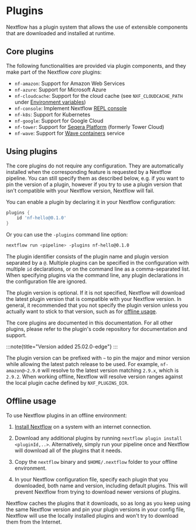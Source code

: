# Plugins

Nextflow has a plugin system that allows the use of extensible components that are downloaded and installed at runtime.

## Core plugins

The following functionalities are provided via plugin components, and they make part of the Nextflow *core* plugins:

- `nf-amazon`: Support for Amazon Web Services
- `nf-azure`: Support for Microsoft Azure
- `nf-cloudcache`: Support for the cloud cache (see `NXF_CLOUDCACHE_PATH` under [Environment variables][config-env-vars])
- `nf-console`: Implement Nextflow [REPL console](https://www.nextflow.io/blog/2015/introducing-nextflow-console.html)
- `nf-k8s`: Support for Kubernetes
- `nf-google`: Support for Google Cloud
- `nf-tower`: Support for [Seqera Platform](https://seqera.io) (formerly Tower Cloud)
- `nf-wave`: Support for [Wave containers](https://seqera.io/wave/) service

## Using plugins

The core plugins do not require any configuration. They are automatically installed when the corresponding feature is requested by a Nextflow pipeline. You can still specify them as described below, e.g. if you want to pin the version of a plugin, however if you try to use a plugin version that isn't compatible with your Nextflow version, Nextflow will fail.

You can enable a plugin by declaring it in your Nextflow configuration:

```groovy
plugins {
    id 'nf-hello@0.1.0'
}
```

Or you can use the `-plugins` command line option:

```bash
nextflow run <pipeline> -plugins nf-hello@0.1.0
```

The plugin identifier consists of the plugin name and plugin version separated by a `@`. Multiple plugins can be specified in the configuration with multiple `id` declarations, or on the command line as a comma-separated list. When specifying plugins via the command line, any plugin declarations in the configuration file are ignored.

The plugin version is optional. If it is not specified, Nextflow will download the latest plugin version that is compatible with your Nextflow version. In general, it recommended that you not specify the plugin version unless you actually want to stick to that version, such as for [offline usage](#offline-usage).

The core plugins are documented in this documentation. For all other plugins, please refer to the plugin's code repository for documentation and support.

:::note{title="Version added 25.02.0-edge"}
:::

The plugin version can be prefixed with `~` to pin the major and minor version while allowing the latest patch release to be used. For example, `nf-amazon@~2.9.0` will resolve to the latest version matching `2.9.x`, which is `2.9.2`. When working offline, Nextflow will resolve version ranges against the local plugin cache defined by `NXF_PLUGINS_DIR`.

## Offline usage

To use Nextflow plugins in an offline environment:

1. [Install Nextflow][install-nextflow] on a system with an internet connection.

2. Download any additional plugins by running `nextflow plugin install <pluginId,..>`. Alternatively, simply run your pipeline once and Nextflow will download all of the plugins that it needs.

3. Copy the `nextflow` binary and `$HOME/.nextflow` folder to your offline environment.

4. In your Nextflow configuration file, specify each plugin that you downloaded, both name and version, including default plugins. This will prevent Nextflow from trying to download newer versions of plugins.

Nextflow caches the plugins that it downloads, so as long as you keep using the same Nextflow version and pin your plugin versions in your config file, Nextflow will use the locally installed plugins and won't try to download them from the Internet.

[config-env-vars]: /nextflow_docs/nextflow_repo/docs/reference/env-vars
[install-nextflow]: /nextflow_docs/nextflow_repo/docs/install
